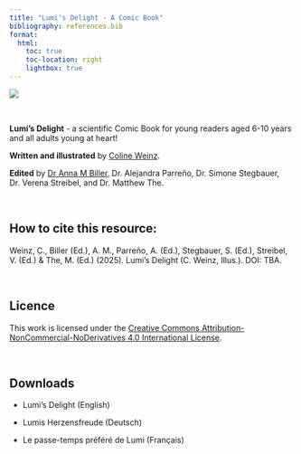 ```yaml
---
title: "Lumi's Delight - A Comic Book"
bibliography: references.bib
format:
  html:
    toc: true
    toc-location: right
    lightbox: true
---
```


![](images/Cover%20page.png)

<br>

**Lumi's Delight** - a scientific Comic Book for young readers aged 6-10 years and all adults young at heart!

**Written and illustrated** by [Coline Weinz](https://colineweinzaepflen.com/).

**Edited** by [Dr Anna M Biller](https://scholar.google.com/citations?user=zudbegkAAAAJ&hl=de), Dr. Alejandra Parreño, Dr. Simone Stegbauer, Dr. Verena Streibel, and Dr. Matthew The.

<br>

::: callout-tip
## How to cite this resource:

Weinz, C., Biller (Ed.), A. M., Parreño, A. (Ed.), Stegbauer, S. (Ed.), Streibel, V. (Ed.) & The, M. (Ed.) (2025). Lumi's Delight (C. Weinz, Illus.). DOI: TBA.
:::

<br>

## Licence

This work is licensed under the [Creative Commons Attribution-NonCommercial-NoDerivatives 4.0 International License](https://creativecommons.org/licenses/by-nc-nd/4.0/).

<br>

## Downloads

-   Lumi's Delight (English)

-   Lumis Herzensfreude (Deutsch)

-   Le passe-temps préféré de Lumi (Français)
